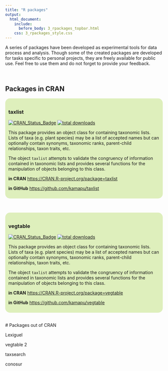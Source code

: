 ---
title: "R packages"
output:
  html_document:
    include:
      before_body: 3_rpackages_topbar.html
    css: 3_rpackages_style.css
---

A series of packages have been developed as experimental tools for data process
and analysis.
Though some of the created packages are developed for tasks specific to
personal projects, they are freely available for public use.
Feel free to use them and do not forget to provide your feedback.

<br/>

## Packages in CRAN


<div style="background-color: #deefbc; text-align: left; padding: 10px;
border-radius: 15px">

### taxlist

[![CRAN_Status_Badge](http://www.r-pkg.org/badges/version/taxlist)](https://cran.r-project.org/package=taxlist)
[![total downloads](http://cranlogs.r-pkg.org/badges/grand-total/taxlist)](http://cranlogs.r-pkg.org/badges/grand-total/taxlist)

This package provides an object class for containing taxonomic lists.
Lists of taxa (e.g. plant species) may be a list of accepted names but can
optionally contain synonyms, taxonomic ranks, parent-child relationships, taxon
traits, etc.

The object `taxlist` attempts to validate the congruency of information
contained in taxonomic lists and provides several functions for the
manipulation of objects belonging to this class.

**in CRAN**
[https://CRAN.R-project.org/package=taxlist](https://CRAN.R-project.org/package=taxlist)

**in GitHub**
[https://github.com/kamapu/taxlist](https://github.com/kamapu/taxlist)

</div>

<br/>


<div style="background-color: #deefbc; text-align: left; padding: 10px;
border-radius: 15px">

### vegtable

[![CRAN_Status_Badge](http://www.r-pkg.org/badges/version/vegtable)](https://cran.r-project.org/package=vegtable)
[![total downloads](http://cranlogs.r-pkg.org/badges/grand-total/vegtable)](http://cranlogs.r-pkg.org/badges/grand-total/vegtable)

This package provides an object class for containing taxonomic lists. Lists of
taxa (e.g. plant species) may be a list of accepted names but can optionally
contain synonyms, taxonomic ranks, parent-child relationships, taxon traits,
etc.

The object `taxlist` attempts to validate the congruency of information
contained in taxonomic lists and provides several functions for the manipulation
of objects belonging to this class.

**in CRAN**
[https://CRAN.R-project.org/package=vegtable](https://CRAN.R-project.org/package=vegtable)

**in GitHub**
[https://github.com/kamapu/vegtable](https://github.com/kamapu/vegtable)

</div>

<br/>
# Packages out of CRAN

Lexiguel

vegtable 2

taxsearch

conosur
